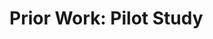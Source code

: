 # Prior Work: Pilot Study {#ch_pilot_study}

<!-- A pilot study was conducted in the Summer of 2021 at the School of
Information, University of Texas at Austin (Texas iSchool). This was
mainly a feasibility study to determine the technical logistics and
participant retention rates. It included SES1, SES2, and SES3 from the
proposed study procedure (Figure
[\[fig_study_procedure\]](#fig_study_procedure){reference-type="ref"
reference="fig_study_procedure"}). There was no recording of individual
differences via recruitment, mid-term, and final surveys. It also did
not include submission of concept maps. Eight students from two courses
at the Texas iSchool -- *Academic Success in the Digital University*
(ACS), and *Information in Cyberspace* (CYB) -- participated in the
pilot study. The study ran from start of June 2021 to mid-August 2021.
There was no participant drop-off. Synchronous sessions (SES1 and SES3)
were conducted over the Zoom video conferencing platform. Log data was
captured using the YASBIL browser extension [@bhattacharya2021yasbil].
All setup and technical logistics worked out properly, without any major
technological issues. Details of the search task descriptions are
presented below. Participants were compensated with USD 15 for SES1, 15
points of extra course credit for longitudinal tracking in SES2, and USD
15 for SES3.

## SES1: Initial Session

Participants performed a training task to familiarise themselves with
the YASBIL browser extension. The they performed two search tasks as
described below. Each search task was followed by measurement of mental
workload using NASA-TLX.

 \
**Task 1: Financial Literacy** (Repeated in SES3)

::: displayquote
Money management and financial literacy are essential life skills, and
what better time to learn about them than in college? Write a note to
your future self, about essential money-related advice and skills that
college students should know and practice.

**What to do:**

-   Find at least 3 unique, good quality online resources that are
    relevant to this topic

-   Look for resources that help establish connections and develop a
    narrative

**What to deliver:**

-   Write a summary of the lessons, advice, and/or tips you found across
    the different resources. This is a note to your future self, so the
    narrative can be in a format that is most useful and interesting to
    YOU

-   Paste the links of ALL the resources that you finally selected to
    develop your narrative, in the second text box, one link per line
:::

 \
**Task 2: Social Media during COVID-19** (Topic was part of course
content in ACS and CYB)

::: displayquote
"What was the role of Social Media during the COVID-19 pandemic? How did
it affect people's lives during quarantine and social distancing?"
Suppose a family member (say your aunt) or a friend asked you these
question over a phone call, and you want to talk to them on this topic
for a couple of minutes.

**What to do:**

-   Find at least 3 unique, good quality online resources that are
    relevant to this topic

-   Look for resources that help establish connections and develop a
    narrative

**What to deliver:**

-   Write a short summary of the content that you found across the
    different resources. The length and writing style can be such that
    you can read it out to your family member/friend over a phone call,
    without them losing interest.

-   In the summary, briefly mention your thoughts about each resource -
    do you agree or disagree with the content in the resource? Anything
    else?

-   Paste the links of ALL the resources that you finally selected to
    develop your narrative, in the second text box, one link per line
:::

## SES2: Longitudinal Tracking

The longitudinal tracking session SES2 involved student participants
submitting log data for two final-project assignments for the ACS
course, and four final project assignments for the CYB course.
Participants received reminder emails to log and sync their data a few
days before each assignment was due. Seven (out of 8) participants
logged their data and synced it with our data server in a timely
fashion, without major technical issues. One participant CYB course
forgot to log their data for the first two assignments, despite the
email reminder. However, upon following up with them, they remembered to
log their data for the third and fourth sessions.

## SES3: Final Session {#sec_app_pilot_ses3}

All eight participants from SES1 completed SES3 (no drop off).
Participants performed two search tasks, and one website reliability
evaluation task as described below. All three tasks were followed by
measurement of mental workload using NASA-TLX. At the end of the tasks,
they underwent a short semi-structured interview to reflect on their
overall study experience. The interview questions can be found in
Appendix
[\[app_post_task_interview\]](#app_post_task_interview){reference-type="ref"
reference="app_post_task_interview"}.

 \
**Task 1: Financial Literacy** (Repeated from SES1)

::: displayquote
At the start of the semester, you wrote a note to your future self,
about essential money-related advice and skills that college students
should know and practice.

Here is what you wrote:\
`[dynamic content showing participants’ previous responses]`

Here are the resources you took help from:\
`[dynamic content showing participants’ previous responses]`

Now you have a chance to **update or revise the note with more
information**. You can either choose to write afresh, or copy-paste the
note from above into the first textbox below and add to it /edit it.
Feel free to search the web if you need to, after turning YASBIL on. You
can choose **NOT to search**, as well.

If you do choose to search, please paste the links of ALL the resources
that you finally selected for updating your note, one link per line, in
the second textbox. The links can be the same ones you visited earlier,
or different.

Did you need to search the web for updating the note? Why?
:::

 \
**Task 2: HTML CSS** (Topic was part of course content in ACS and CYB)

::: displayquote
In your course, you studied about websites, HTML, and CSS. Therefore,
for answering the questions below, **you may choose NOT to search the
web**, if you feel you can answer the questions reasonably well. If you
do need to search the web, feel free to do so, after turning on YASBIL.

As you understand these concepts, please explain (with examples if
necessary)

1.  what is the purpose of HTML?

2.  what is the purpose of CSS?

3.  how do HTML and CSS come together when someone visits a website?

List as many HTML tags as you can, one per line, in the following
format:\
`[HTML tag] - [few words explaining the function of the tag]`

List as many CSS properties as you can, one per line, in the following
format:\
`[CSS property] - [few words explaining the function of the property]`

Did you need to search the web for this task? Why?
:::

 \
**Task 3: Website Reliability Evaluation** (From Stanford History
Education Group[^1])

::: displayquote
You are researching children's health and come across this website:

[`https://acpeds.org`](https://acpeds.org){.uri}.

Please decide if this website is a trustworthy source of information on
children's health. You may use any information on this website, or you
can open a new tab and do an Internet search if you want. Take about 5
minutes to complete this task. Turn YASBIL on before proceeding.

Is this website a trustworthy source to learn about children's health?
Explain your answer, citing evidence from the webpages you used. Be sure
to provide the URLs to the webpages you cite in the next textbox.

Please paste the URLs to the webpages you used to explain your answer
above, one per line.
:::

**Grading Rubric for Task 3 (as provided by SHEG):**

::: displayquote
This task presents students with the website of the American College of
Pediatricians (ACPeds.org) and asks them whether it is a trustworthy
source to learn about children's health. Despite the site's professional
title and appearance, the American College of Pediatricians is not the
nation's major professional organization of pediatricians. That
designation belongs to the similarly named American Academy of
Pediatrics. The American College of Pediatricians is a conservative
advocacy organization established in 2002 in response to the American
Academy of Pediatrics' support of adoption by same-gender couples. The
American College of Pediatricians website features a mission statement
that reads, in part, "We recognize the basic father-mother family unit,
within the context of marriage, to be the optimal setting for childhood
development." News releases on the site include headlines like,
"Same-Sex Marriage -- Detrimental to Children" and "Know Your ABCs: The
Abortion Breast Cancer Link."

 \
This exercise is an open web search in which students are free to stay
on the American College of Pediatricians site or leave it to search for
information about the group. Successful students will look beyond the
surface features of the site and detect its agenda from its new releases
or other focus issues. A faster route, however, is to leave the site
almost immediately to search for reliable information about the true
agenda of this organization.

 \
**Mastery:** Student rejects the website as a trustworthy source and
provides a clear rationale. Student provides reliable supporting
evidence and cites the source of information.

**Emerging:** Student rejects the website as a trustworthy source and
provides supporting evidence. However, the response falls short of
Mastery because: *(i)* Student provides relevant evidence and says where
the evidence is from, but the explanation is incomplete; *(ii)* Student
provides a complete explanation that is supported by relevant evidence
but does not say where the evidence is from.

**Beginning:** Student rejects the source but provides an incoherent,
irrelevant, or unreasonable explanation; or the student simply accepts
the source as trustworthy.
:::

After Task 3, participants participated in a semi-structured interview
to reflect on their overall searching and learning experience, as well
as participating in the study. The questions asked in the interview are
presented in Appendix
[\[app_post_task_interview\]](#app_post_task_interview){reference-type="ref"
reference="app_post_task_interview"}.

[^1]: <https://cor.stanford.edu/curriculum/assessments/website-reliability> -->

